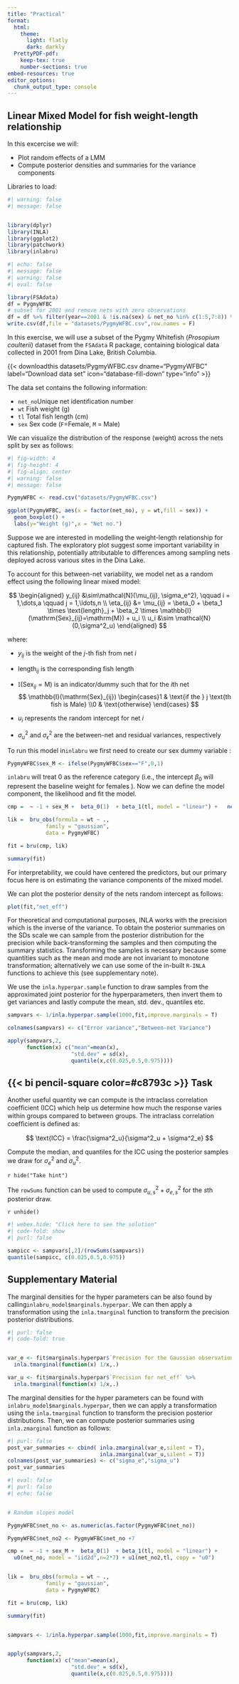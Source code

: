 ```yaml
---
title: "Practical"
format: 
  html:
    theme:
      light: flatly
      dark: darkly
  PrettyPDF-pdf:
    keep-tex: true
    number-sections: true
embed-resources: true
editor_options: 
  chunk_output_type: console
---
```


## Linear Mixed Model for fish weight-length relationship {#sec-llm_fish}

In this excercise we will:

-   Plot random effects of a LMM
-   Compute posterior densities and summaries for the variance components

Libraries to load:

```r
#| warning: false
#| message: false


library(dplyr)
library(INLA)
library(ggplot2)
library(patchwork)
library(inlabru)     

```

```r
#| echo: false
#| message: false
#| warning: false
#| eval: false

library(FSAdata)
df = PygmyWFBC
# subset for 2001 and remove nets with zero observations
df = df %>% filter(year==2001 & !is.na(sex) & net_no %in% c(1:5,7:8)) %>% dplyr::select(net_no,wt,tl,sex)
write.csv(df,file = "datasets/PygmyWFBC.csv",row.names = F)

```

In this exercise, we will use a subset of the Pygmy Whitefish (*Prosopium coulterii*) dataset from the `FSAdata` R package, containing biological data collected in 2001 from Dina Lake, British Columbia.

{{< downloadthis datasets/PygmyWFBC.csv dname="PygmyWFBC" label="Download data set" icon="database-fill-down" type="info" >}}

The data set contains the following information:

-   `net_no`Unique net identification number
-   `wt` Fish weight (g)
-   `tl` Total fish length (cm)
-   `sex` Sex code (`F`=Female, `M` = Male)

We can visualize the distribution of the response (weight) across the nets split by sex as follows:

```r
#| fig-width: 4
#| fig-height: 4
#| fig-align: center
#| warning: false
#| message: false

PygmyWFBC <- read.csv("datasets/PygmyWFBC.csv")

ggplot(PygmyWFBC, aes(x = factor(net_no), y = wt,fill = sex)) + 
  geom_boxplot() + 
  labs(y="Weight (g)",x = "Net no.")

```

Suppose we are interested in modelling the weight-length relationship for captured fish. The exploratory plot suggest some important variability in this relationship, potentially attributable to differences among sampling nets deployed across various sites in the Dina Lake.

To account for this between-net variability, we model net as a random effect using the following linear mixed model:

$$
\begin{aligned}
y_{ij} &\sim\mathcal{N}(\mu_{ij}, \sigma_e^2), \qquad i = 1,\dots,a \qquad j = 1,\ldots,n \\
\eta_{ij} &= \mu_{ij} = \beta_0 + \beta_1 \times \text{length}_j + \beta_2 \times \mathbb{I}(\mathrm{Sex}_{ij}=\mathrm{M}) +  u_i \\
u_i &\sim \mathcal{N}(0,\sigma^2_u)
\end{aligned}
$$

where:

-   $y_{ij}$ is the weight of the $j$-th fish from net $i$

-   $\text{length}_{ij}$ is the corresponding fish length

-   $\mathbb{I}(\text{Sex}_{ij} = \text{M})$ is an indicator/dummy such that for the *i*th net $$
    \mathbb{I}(\mathrm{Sex}_{ij}) \begin{cases}1 & \text{if the } j \text{th fish is Male} \\0 & \text{otherwise} \end{cases}
    $$

-   $u_i$ represents the random intercept for net $i$

-   $\sigma_u^2$ and $\sigma_\epsilon^2$ are the between-net and residual variances, respectively

To run this model in`inlabru` we first need to create our sex dummy variable :

```r
PygmyWFBC$sex_M <- ifelse(PygmyWFBC$sex=="F",0,1)
```

`inlabru` will treat 0 as the reference category (i.e., the intercept $\beta_0$ will represent the baseline weight for females ). Now we can define the model component, the likelihood and fit the model.

```r
cmp =  ~ -1 + sex_M +  beta_0(1)  + beta_1(tl, model = "linear") +   net_eff(net_no, model = "iid")

lik =  bru_obs(formula = wt ~ .,
            family = "gaussian",
            data = PygmyWFBC)

fit = bru(cmp, lik)

summary(fit)


```

For interpretability, we could have centered the predictors, but our primary focus here is on estimating the variance components of the mixed model.

We can plot the posterior density of the nets random intercept as follows:

```r
plot(fit,"net_eff")

```

For theoretical and computational purposes, INLA works with the precision which is the inverse of the variance. To obtain the posterior summaries on the SDs scale we can sample from the posterior distribution for the precision while back-transforming the samples and then computing the summary statistics. Transforming the samples is necessary because some quantities such as the mean and mode are not invariant to monotone transformation; alternatively we can use some of the in-built `R-INLA` functions to achieve this (see supplementary note).

We use the `inla.hyperpar.sample` function to draw samples from the approximated joint posterior for the hyperparameters, then invert them to get variances and lastly compute the mean, std. dev., quantiles etc.

```r

sampvars <- 1/inla.hyperpar.sample(1000,fit,improve.marginals = T)

colnames(sampvars) <- c("Error variance","Between-net Variance")

apply(sampvars,2,
      function(x) c("mean"=mean(x),
                    "std.dev" = sd(x),
                    quantile(x,c(0.025,0.5,0.975))))
```

::: {.callout-warning icon="false"}
## {{< bi pencil-square color=#c8793c >}} Task

Another useful quantity we can compute is the intraclass correlation coefﬁcient (ICC) which help us determine how much the response varies within groups compared to between groups. The intraclass correlation coefﬁcient is defined as:

$$
\text{ICC} = \frac{\sigma^2_u}{\sigma^2_u + \sigma^2_e}
$$

Compute the median, and quantiles for the ICC using the posterior samples we draw for $\sigma^2_e$ and $\sigma^2_u$.

`r hide("Take hint")`

The `rowSums` function can be used to compute $\sigma^2_{u,s} + \sigma^2_{e,s}$ for the $s$th posterior draw.

`r unhide()`

```r
#| webex.hide: "Click here to see the solution"
#| code-fold: show
#| purl: false

sampicc <- sampvars[,2]/(rowSums(sampvars))
quantile(sampicc, c(0.025,0.5,0.975))
```
:::

::: callout-note
## Supplementary Material

The marginal densities for the hyper parameters can be also found by calling`inlabru_model$marginals.hyperpar`. We can then apply a transformation using the `inla.tmarginal` function to transform the precision posterior distributions.

```r
#| purl: false
#| code-fold: true


var_e <- fit$marginals.hyperpar$`Precision for the Gaussian observations` %>%
  inla.tmarginal(function(x) 1/x,.) 

var_u <- fit$marginals.hyperpar$`Precision for net_eff` %>%
  inla.tmarginal(function(x) 1/x,.) 

```

The marginal densities for the hyper parameters can be found with `inlabru_model$marginals.hyperpar`, then we can apply a transformation using the `inla.tmarginal` function to transform the precision posterior distributions. Then, we can compute posterior summaries using `inla.zmarginal` function as follows:

```r
#| purl: false
post_var_summaries <- cbind( inla.zmarginal(var_e,silent = T),
                             inla.zmarginal(var_u,silent = T))
colnames(post_var_summaries) <- c("sigma_e","sigma_u")
post_var_summaries
```
:::

```r
#| eval: false
#| purl: false
#| echo: false


# Random slopes model

PygmyWFBC$net_no <- as.numeric(as.factor(PygmyWFBC$net_no))

PygmyWFBC$net_no2 <- PygmyWFBC$net_no +7

cmp =  ~ -1 + sex_M +  beta_0(1)  + beta_1(tl, model = "linear") +   
  u0(net_no, model = "iid2d",n=2*7) + u1(net_no2,tl, copy = "u0")


lik =  bru_obs(formula = wt ~ .,
            family = "gaussian",
            data = PygmyWFBC)

fit = bru(cmp, lik)

summary(fit)


sampvars <- 1/inla.hyperpar.sample(1000,fit,improve.marginals = T)


apply(sampvars,2,
      function(x) c("mean"=mean(x),
                    "std.dev" = sd(x),
                    quantile(x,c(0.025,0.5,0.975))))


```
